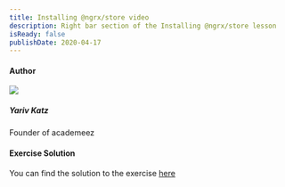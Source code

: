 ```yaml
---
title: Installing @ngrx/store video
description: Right bar section of the Installing @ngrx/store lesson
isReady: false
publishDate: 2020-04-17
---
```


#### Author

<Link href="/en/user/yariv-katz" className="flex mt-3 items-center">
  <div>
    <img
      src="https://avatars.githubusercontent.com/u/2714362?v=4"
      className="relative flex h-10 w-10 shrink-0 overflow-hidden rounded-full"
    />
  </div>
  <div className="ml-2 leading-tight text-sm">
    <h5 className="font-bold">Yariv Katz</h5>
    <p>Founder of academeez</p>
  </div>
</Link>

#### Exercise Solution

You can find the solution to the exercise [here](https://codesandbox.io/p/sandbox/exciting-keller-7kh6wq)
